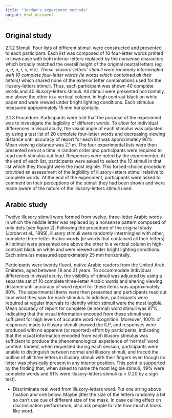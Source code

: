```yaml
---
title: "Jordan's experiment methods"
output: html_document
---
```


## Original study


2.1.2 Stimuli. Four lists of different stimuli were constructed and presented to each participant. Each list was composed of 10 four-letter words printed in lowercase with both interior letters replaced by the nonsense characters which broadly matched the overall height of the original neutral letters (eg a, e, n, r, s, etc). *These `illusory-letters' stimuli were randomly intermingled with 10 complete four-letter words (ie words which contained all their letters)* which shared none of the exterior letter combinations used for the illusory-letters stimuli. Thus, each participant was shown 40 complete words and 40 illusory-letters stimuli. All stimuli were presented horizontally, one above the other in a vertical column, in high contrast black on white paper and were viewed under bright lighting conditions. Each stimulus measured approximately 15 mm horizontally.
 
2.1.3 Procedure. Participants were told that the purpose of the experiment was to investigate the legibility of different words. To allow for individual differences in visual acuity, the visual angle of each stimulus was adjusted by using a test list of 20 complete four-letter words and decreasing viewing distance until accuracy of report for each list was approximately 90%. Mean viewing distance was 2.1 m. The four experimental lists were then presented one at a time in random order and participants were required to read each stimulus out loud. Responses were noted by the experimenter. At the end of each list, participants were asked to select the 10 stimuli in that list which they thought were the most legible. This forced-choice procedure provided an assessment of the legibility of illusory-letters stimuli relative to complete words. At the end of the experiment, participants were asked to comment on their perceptions of the stimuli they had been shown and were made aware of the nature of the illusory-letters stimuli used.
 
 
## Arabic study

Twelve illusory stimuli were formed from twelve, three-letter Arabic words in which the middle letter was replaced by a nonsense pattern composed of only dots (see figure 2). Following the procedure of the original study (Jordan et al., 1999), illusory stimuli were randomly intermingled with other, complete three-letter Arabic words (ie words that contained all their letters). All stimuli were presented one above the other in a vertical column in high- contrast black on white and were viewed under bright lighting conditions. Each stimulus measured approximately 25 mm horizontally.

Participants were twenty fluent, native Arabic readers from the United Arab Emirates, aged between 18 and 21 years. To accommodate individual differences in visual acuity, the visibility of stimuli was adjusted by using a separate set of 10 complete three-letter Arabic words and altering viewing distance until accuracy of word report for these items was approximately 90%. The experimental items were then presented and participants read out loud what they saw for each stimulus. In addition, participants were required at regular intervals to identify which stimuli were the most legible.
Mean accuracy of report for complete (ie normal) word stimuli was 97%, indicating that the visual information encoded from these stimuli was sufficient for high levels of accurate word recognition. Moreover, 100% of responses made to illusory stimuli showed the ILP, and responses were produced with no apparent (or reported) effort by participants, indicating that the visual information encoded from each illusory stimulus was sufficient to produce the phenomenological experience of ‘normal’ word content. Indeed, when requested during each session, participants were unable to distinguish between normal and illusory stimuli, and traced the outline of all three letters in illusory stimuli with their fingers even though no letter was physically present in any interior position. This point is supported by the finding that, when asked to name the most legible stimuli, 49% were complete words and 51% were illusory-letters stimuli (p > 0.20 by a sign test).


* Discriminate real word from illusory-letters word. 
Put one string above fixation and one below.
Maybe jitter the size of the letters randomly a bit so can’t use cue of different size of the mask.
In case ceiling effect on discrimination performance, also ask people to rate how much it looks like word.

